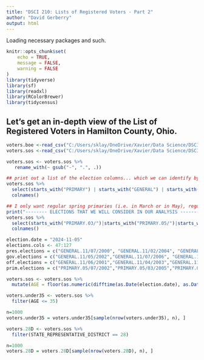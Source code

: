 ---
title: "DSCI 210: Lists of Registered Voters - Part 2"
author: "David Gerberry"
output: html
---

Loading necessary packages and such.

```{r setup, message=FALSE,warning=FALSE}
knitr::opts_chunk$set(
	echo = TRUE,
	message = FALSE,
	warning = FALSE
)
library(tidyverse)
library(sf)
library(readxl)
library(RColorBrewer)
library(tidycensus)
```



## Let's get an in-depth view of the List of Registered Voters in Hamilton County, Ohio.
```{r}
voters.boe <-read_csv("C:/Users/sklay/OneDrive/Xavier/Data Science/DSCI210-f24/data/VoterListExport-20240917-pn.csv")
voters.sos <-read_csv("C:/Users/sklay/OneDrive/Xavier/Data Science/DSCI210-f24/data/HAMILTON.txt")
```

```{r}
voters.sos <- voters.sos %>%  
   rename_with(~ gsub("-", ".", .))  

## print out a list of the election columns... which we can identify by what they start with
voters.sos %>%
  select(starts_with("PRIMARY") | starts_with("GENERAL") | starts_with("SPECIAL")) %>%
  colnames()

## I only want regular spring primaries (i.e. in March or in May), regular general elections (i.e. in Nov), and the special election from Aug, 2023 because it related to abortion (a big issue in this year's election).
print("-------- ELECTIONS THAT WE WILL CONSIDER IN OUR ANALYSIS ---------------------------")
voters.sos %>% 
  select(starts_with("PRIMARY.03/")|starts_with("PRIMARY.05/")|starts_with("GENERAL.11/") |starts_with("SPECIAL.08/08/2023")) %>% 
  colnames()
```



```{r}
election.date = "2024-11-05"
elections.cols <- 47:127
pres.elections = c("GENERAL.11/07/2000", "GENERAL.11/02/2004", "GENERAL.11/04/2008", "GENERAL.11/06/2012", "GENERAL.11/08/2016", "GENERAL.11/03/2020")
gov.elections = c("GENERAL.11/05/2002","GENERAL.11/07/2006", "GENERAL.11/02/2010","GENERAL.11/04/2014","GENERAL.11/06/2018","GENERAL.11/08/2022")
off.elections = c("GENERAL.11/06/2001","GENERAL.11/04/2003","GENERAL.11/08/2005","GENERAL.11/06/2007","GENERAL.11/03/2009","GENERAL.11/08/2011","GENERAL.11/05/2013","GENERAL.11/03/2015","GENERAL.11/07/2017","GENERAL.11/05/2019","GENERAL.11/02/2021","GENERAL.11/07/2023" )
prim.elections = c("PRIMARY.05/07/2002","PRIMARY.05/03/2005","PRIMARY.05/02/2006","PRIMARY.05/08/2007","PRIMARY.05/05/2009","PRIMARY.05/04/2010","PRIMARY.05/03/2011","PRIMARY.05/07/2013","PRIMARY.05/06/2014","PRIMARY.05/05/2015","PRIMARY.05/02/2017","PRIMARY.05/08/2018","PRIMARY.05/07/2019","PRIMARY.05/04/2021","PRIMARY.05/03/2022","PRIMARY.05/02/2023")

```



```{r}
voters.sos <- voters.sos %>%
  mutate(AGE = floor(as.numeric(difftime(as.Date(election.date), as.Date(DATE_OF_BIRTH), units = "days")) / 365.25))
```

```{r}
voters.under35 <- voters.sos %>% 
  filter(AGE <= 35)
```

```{r}
n=1000
voters.under35 = voters.under35[sample(nrow(voters.under35), n), ]
```

```{r}
voters.28D <- voters.sos %>% 
  filter(STATE_REPRESENTATIVE_DISTRICT == 28)
```

```{r}
n=1000
voters.28D = voters.28D[sample(nrow(voters.28D), n), ]
```
